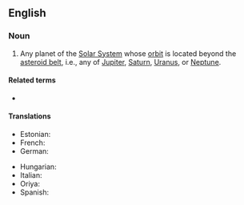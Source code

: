 ==English==

===Noun===
{{en-noun}}

# {{lb|en|astronomy}} Any planet of the [[Solar System]] whose [[orbit]] is located beyond the [[asteroid belt]], i.e., any of [[Jupiter]], [[Saturn]], [[Uranus]], or [[Neptune]].

====Related terms====
* {{l|en|inner planet}}

====Translations====
{{trans-top|planet of the Solar System with an orbit beyond the asteroid belt}}
* Estonian: {{t|et|välisplaneet}}
* French: {{t|fr|planète externe|f}}
* German: {{t|de|äußere Planet|m}}
{{trans-mid}}
* Hungarian: {{t|hu|külső bolygó}}
* Italian: {{t|it|pianeta esterno|m}}
* Oriya: {{t|or|ବାହାର ଗ୍ରହ|sc=Orya}}
* Spanish: {{t|es|planeta externo|m}}
{{trans-bottom}}

{{topics|en|Types of planets}}